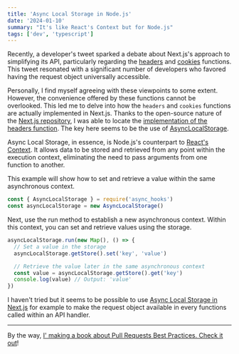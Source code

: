 ```yaml
---
title: 'Async Local Storage in Node.js'
date: '2024-01-10'
summary: "It's like React's Context but for Node.js"
tags: ['dev', 'typescript']
---
```


Recently, a developer's tweet sparked a debate about Next.js's approach to simplifying its API, particularly regarding the [headers](https://nextjs.org/docs/app/api-reference/functions/headers#headers) and [cookies](https://nextjs.org/docs/app/api-reference/functions/cookies) functions. This tweet resonated with a significant number of developers who favored having the request object universally accessible.

Personally, I find myself agreeing with these viewpoints to some extent. However, the convenience offered by these functions cannot be overlooked. This led me to delve into how the `headers` and `cookies` functions are actually implemented in Next.js. Thanks to the open-source nature of the [Next.js repository](https://github.com/vercel/next.js), I was able to locate the [implementation of the headers function](https://github.com/vercel/next.js/blob/cfb75b77ea16a02bcc70ffe2e0f560701b814d7a/packages/next/src/client/components/headers.ts#L12). The key here seems to be the use of [AsyncLocalStorage](https://github.com/vercel/next.js/blob/cfb75b77ea16a02bcc70ffe2e0f560701b814d7a/packages/next/src/client/components/async-local-storage.ts#L1).

Async Local Storage, in essence, is Node.js's counterpart to [React's Context](https://react.dev/learn/passing-data-deeply-with-context). It allows data to be stored and retrieved from any point within the execution context, eliminating the need to pass arguments from one function to another.

This example will show how to set and retrieve a value within the same asynchronous context.

```javascript
const { AsyncLocalStorage } = require('async_hooks')
const asyncLocalStorage = new AsyncLocalStorage()
```

Next, use the run method to establish a new asynchronous context. Within this context, you can set and retrieve values using the storage.

```javascript
asyncLocalStorage.run(new Map(), () => {
  // Set a value in the storage
  asyncLocalStorage.getStore().set('key', 'value')

  // Retrieve the value later in the same asynchronous context
  const value = asyncLocalStorage.getStore().get('key')
  console.log(value) // Output: 'value'
})
```

I haven't tried but it seems to be possible to use [Async Local Storage in Next.js](https://ogzhanolguncu.com/blog/als-with-examples) for example to make the request object available in every functions called within an API handler.

---

By the way, [I' making a book about Pull Requests Best Practices. Check it out](https://pr.nico.fyi)!

